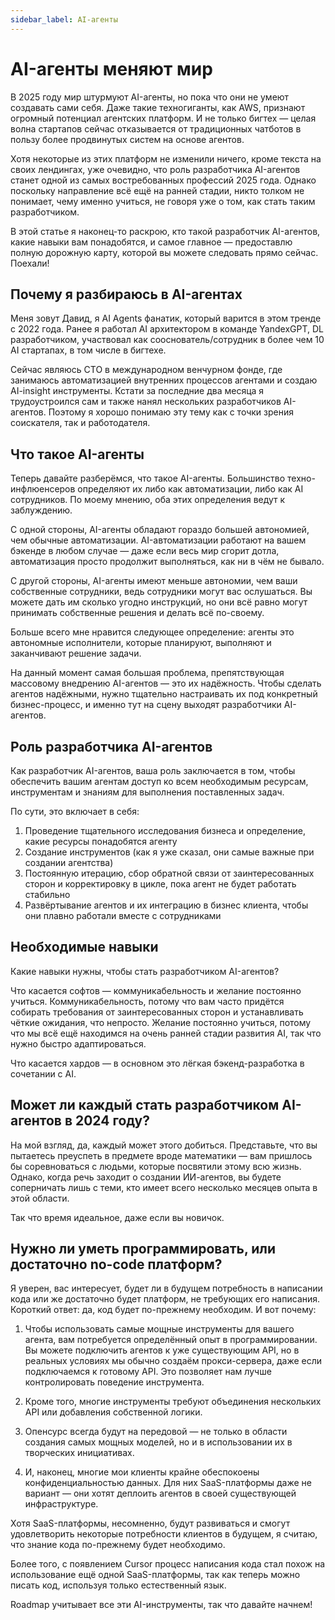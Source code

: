 ```yaml
---
sidebar_label: AI-агенты
---
```


# AI-агенты меняют мир

В 2025 году мир штурмуют AI-агенты, но пока что они не умеют создавать сами себя. Даже такие техногиганты, как AWS, признают огромный потенциал агентских платформ. И не только бигтех — целая волна стартапов сейчас отказывается от традиционных чатботов в пользу более продвинутых систем на основе агентов.

Хотя некоторые из этих платформ не изменили ничего, кроме текста на своих лендингах, уже очевидно, что роль разработчика AI-агентов станет одной из самых востребованных профессий 2025 года. Однако поскольку направление всё ещё на ранней стадии, никто толком не понимает, чему именно учиться, не говоря уже о том, как стать таким разработчиком.

В этой статье я наконец-то раскрою, кто такой разработчик AI-агентов, какие навыки вам понадобятся, и самое главное — предоставлю полную дорожную карту, которой вы можете следовать прямо сейчас. Поехали!

## Почему я разбираюсь в AI-агентах

Меня зовут Давид, я AI Agents фанатик, который варится в этом тренде с 2022 года. Ранее я работал AI архитектором в команде YandexGPT, DL разработчиком, участвовал как сооснователь/сотрудник в более чем 10 AI стартапах, в том числе в бигтехе.

Сейчас являюсь CTO в международном венчурном фонде, где занимаюсь автоматизацией внутренних процессов агентами и создаю AI-insight инструменты. Кстати за последние два месяца я трудоустроился сам и также нанял нескольких разработчиков AI-агентов. Поэтому я хорошо понимаю эту тему как с точки зрения соискателя, так и работодателя.

## Что такое AI-агенты

Теперь давайте разберёмся, что такое AI-агенты. Большинство техно-инфлюенсеров определяют их либо как автоматизации, либо как AI сотрудников. По моему мнению, оба этих определения ведут к заблуждению.

С одной стороны, AI-агенты обладают гораздо большей автономией, чем обычные автоматизации. AI-автоматизации работают на вашем бэкенде в любом случае — даже если весь мир сгорит дотла, автоматизация просто продолжит выполняться, как ни в чём не бывало.

С другой стороны, AI-агенты имеют меньше автономии, чем ваши собственные сотрудники, ведь сотрудники могут вас ослушаться. Вы можете дать им сколько угодно инструкций, но они всё равно могут принимать собственные решения и делать всё по-своему.

Больше всего мне нравится следующее определение: агенты это автономные исполнители, которые планируют, выполняют и заканчивают решение задачи.

На данный момент самая большая проблема, препятствующая массовому внедрению AI-агентов — это их надёжность. Чтобы сделать агентов надёжными, нужно тщательно настраивать их под конкретный бизнес-процесс, и именно тут на сцену выходят разработчики AI-агентов.

## Роль разработчика AI-агентов

Как разработчик AI-агентов, ваша роль заключается в том, чтобы обеспечить вашим агентам доступ ко всем необходимым ресурсам, инструментам и знаниям для выполнения поставленных задач.

По сути, это включает в себя:

1. Проведение тщательного исследования бизнеса и определение, какие ресурсы понадобятся агенту
2. Создание инструментов (как я уже сказал, они самые важные при создании агентства)
3. Постоянную итерацию, сбор обратной связи от заинтересованных сторон и корректировку в цикле, пока агент не будет работать стабильно
4. Развёртывание агентов и их интеграцию в бизнес клиента, чтобы они плавно работали вместе с сотрудниками

## Необходимые навыки

Какие навыки нужны, чтобы стать разработчиком AI-агентов?

Что касается софтов — коммуникабельность и желание постоянно учиться. Коммуникабельность, потому что вам часто придётся собирать требования от заинтересованных сторон и устанавливать чёткие ожидания, что непросто. Желание постоянно учиться, потому что мы всё ещё находимся на очень ранней стадии развития AI, так что нужно быстро адаптироваться.

Что касается хардов — в основном это лёгкая бэкенд-разработка в сочетании с AI.

## Может ли каждый стать разработчиком AI-агентов в 2024 году?

На мой взгляд, да, каждый может этого добиться. Представьте, что вы пытаетесь преуспеть в предмете вроде математики — вам пришлось бы соревноваться с людьми, которые посвятили этому всю жизнь. Однако, когда речь заходит о создании ИИ-агентов, вы будете соперничать лишь с теми, кто имеет всего несколько месяцев опыта в этой области.

Так что время идеальное, даже если вы новичок.

## Нужно ли уметь программировать, или достаточно no-code платформ?

Я уверен, вас интересует, будет ли в будущем потребность в написании кода или же достаточно будет платформ, не требующих его написания. Короткий ответ: да, код будет по-прежнему необходим. И вот почему:

1. Чтобы использовать самые мощные инструменты для вашего агента, вам потребуется определённый опыт в программировании. Вы можете подключить агентов к уже существующим API, но в реальных условиях мы обычно создаём прокси-сервера, даже если подключаемся к готовому API. Это позволяет нам лучше контролировать поведение инструмента.

2. Кроме того, многие инструменты требуют объединения нескольких API или добавления собственной логики.

3. Опенсурс всегда будут на передовой — не только в области создания самых мощных моделей, но и в использовании их в творческих инициативах.

4. И, наконец, многие мои клиенты крайне обеспокоены конфиденциальностью данных. Для них SaaS-платформы даже не вариант — они хотят деплоить агентов в своей существующей инфраструктуре.

Хотя SaaS-платформы, несомненно, будут развиваться и смогут удовлетворить некоторые потребности клиентов в будущем, я считаю, что знание кода по-прежнему будет необходимо.

Более того, с появлением Cursor процесс написания кода стал похож на использование ещё одной SaaS-платформы, так как теперь можно писать код, используя только естественный язык.

Roadmap учитывает все эти AI-инструменты, так что давайте начнем!
